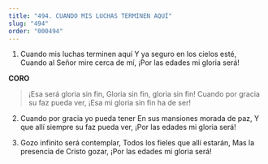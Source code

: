 ```yaml
---
title: "494. CUANDO MIS LUCHAS TERMINEN AQUÍ"
slug: "494"
order: "000494"
---
```

1. Cuando mis luchas terminen aquí Y ya seguro en los cielos esté, Cuando al Señor mire cerca de mí,
¡Por las edades mi gloria será!

**CORO**

> ¡Esa será gloria sin fin, Gloria sin fin, gloria sin fin!
Cuando por gracia su faz pueda ver,
¡Esa mi gloria sin fin ha de ser!

2. Cuando por gracia yo pueda tener En sus mansiones morada de paz,
Y que allí siempre su faz pueda ver,
¡Por las edades mi gloria será!

3. Gozo infinito será contemplar, Todos los fieles que allí estarán, Mas la presencia de Cristo gozar,
¡Por las edades mi gloria será!
